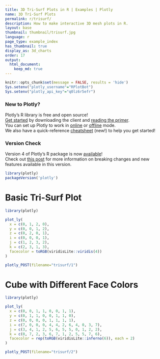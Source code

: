```yaml
---
title: 3D Tri-Surf Plots in R | Examples | Plotly
name: 3D Tri-Surf Plots
permalink: r/trisurf/
description: How to make interactive 3D mesh plots in R.
layout: base
thumbnail: thumbnail/trisurf.jpg
language: r
page_type: example_index
has_thumbnail: true
display_as: 3d_charts
order: 17
output:
  html_document:
    keep_md: true
---
```


```r
knitr::opts_chunk$set(message = FALSE, results = 'hide')
Sys.setenv("plotly_username"="RPlotBot")
Sys.setenv("plotly_api_key"="q0lz6r5efr")
```
### New to Plotly?

Plotly's R library is free and open source!<br>
[Get started](https://plot.ly/r/getting-started/) by downloading the client and [reading the primer](https://plot.ly/r/getting-started/).<br>
You can set up Plotly to work in [online](https://plot.ly/r/getting-started/#hosting-graphs-in-your-online-plotly-account) or [offline](https://plot.ly/r/offline/) mode.<br>
We also have a quick-reference [cheatsheet](https://images.plot.ly/plotly-documentation/images/r_cheat_sheet.pdf) (new!) to help you get started!

### Version Check

Version 4 of Plotly's R package is now [available](https://plot.ly/r/getting-started/#installation)!<br>
Check out [this post](http://moderndata.plot.ly/upgrading-to-plotly-4-0-and-above/) for more information on breaking changes and new features available in this version.
```r
library(plotly)
packageVersion('plotly')
```
# Basic Tri-Surf Plot

```r
library(plotly)

plot_ly(
  x = c(0, 1, 2, 0),
  y = c(0, 0, 1, 2),
  z = c(0, 2, 0, 1),
  i = c(0, 0, 0, 1),
  j = c(1, 2, 3, 2),
  k = c(2, 3, 1, 3),
  facecolor = toRGB(viridisLite::viridis(4))
)
```

```r
plotly_POST(filename="trisurf/1")
```


# Cube with Different Face Colors

```r
library(plotly)

plot_ly(
  x = c(0, 0, 1, 1, 0, 0, 1, 1),
  y = c(0, 1, 1, 0, 0, 1, 1, 0),
  z = c(0, 0, 0, 0, 1, 1, 1, 1),
  i = c(7, 0, 0, 0, 4, 4, 2, 6, 4, 0, 3, 7),
  j = c(3, 4, 1, 2, 5, 6, 5, 5, 0, 1, 2, 2),
  k = c(0, 7, 2, 3, 6, 7, 1, 2, 5, 5, 7, 6),
  facecolor = rep(toRGB(viridisLite::inferno(6)), each = 2)
)
```


```r
plotly_POST(filename="trisurf/2")
```

